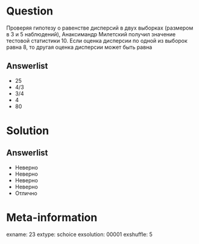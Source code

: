 Question
========
Проверяя гипотезу о равенстве дисперсий в двух выборках (размером в 3 и 5 наблюдений), Анаксимандр Милетский получил значение тестовой статистики 10. Если оценка дисперсии по одной из выборок равна 8, то другая оценка дисперсии может быть равна
 

Answerlist
----------
*  $25$
*  $4/3$
*  $3/4$
*  $4$
*  $80$

Solution
========

Answerlist
----------
*  Неверно
*  Неверно
*  Неверно
*  Неверно
*  Отлично

Meta-information
================
exname: 23
extype: schoice
exsolution: 00001
exshuffle: 5

